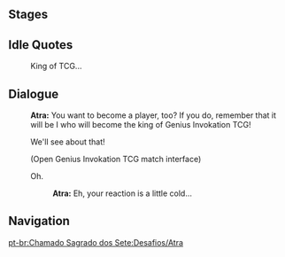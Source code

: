 {{Genius Invokation TCG Character Stages Intro}}

==Stages==
{{Genius Invokation TCG Stages/Detailed|Atra}}

==Idle Quotes==
{{Dialogue Start}}
: {{DIcon|Idle}} King of TCG...
{{Dialogue End}}

==Dialogue==
{{Dialogue Start}}
:'''Atra:''' You want to become a player, too? If you do, remember that it will be I who will become the king of Genius Invokation TCG!
:{{DIcon}} We'll see about that!
:;(Open Genius Invokation TCG match interface)
:{{DIcon}} Oh.
::'''Atra:''' Eh, your reaction is a little cold...
{{Dialogue End}}

==Navigation==
{{Genius Invokation TCG Stages Navbox}}
[[pt-br:Chamado Sagrado dos Sete:Desafios/Atra]]